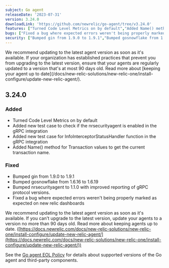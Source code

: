 ```yaml
---
subject: Go agent
releaseDate: '2023-07-31'
version: 3.24.0
downloadLink: 'https://github.com/newrelic/go-agent/tree/v3.24.0'
features: ["Turned Code Level Metrics on by default","Added Name() method for Transaction values to get the current transaction name","Added new test case for InfoInterceptorStatusHandler function in the gRPC integration","Added new test case to check if the nrsecurityagent is enabled in the gRPC integration"]
bugs: ["Fixed a bug where expected errors weren't being properly marked as expected on new relic dashboards"]    
security: ["Bumped gin from 1.9.0 to 1.9.1","Bumped gosnowflake from 1.6.16 to 1.6.19","Bumped nrsecurityagent to 1.1.0 with improved reporting of gRPC protocol versions"]
---
```


<Callout variant="important">
  We recommend updating to the latest agent version as soon as it's available. If your organization has established practices that prevent you from upgrading to the latest version, ensure that your agents are regularly updated to a version that's at most 90 days old. Read more about [keeping your agent up to date](/docs/new-relic-solutions/new-relic-one/install-configure/update-new-relic-agent/).
</Callout>

## 3.24.0

### Added

* Turned Code Level Metrics on by default
* Added new test case to check if the nrsecurityagent is enabled in the gRPC integration
* Added new test case for InfoInterceptorStatusHandler function in the gRPC integration
* Added Name() method for Transaction values to get the current transaction name.

### Fixed

* Bumped gin from 1.9.0 to 1.9.1
* Bumped gosnowflake from 1.6.16 to 1.6.19
* Bumped nrsecurityagent to 1.1.0 with improved reporting of gRPC protocol versions.
* Fixed a bug where expected errors weren't being properly marked as expected on new relic dashboards

We recommend updating to the latest agent version as soon as it's available. If you can't upgrade to the latest version, update your agents to a version no more than 90 days old. Read more about keeping agents up to date. ([https://docs.newrelic.com/docs/new-relic-solutions/new-relic-one/install-configure/update-new-relic-agent/](https://docs.newrelic.com/docs/new-relic-solutions/new-relic-one/install-configure/update-new-relic-agent/))

See the [Go agent EOL Policy](/docs/apm/agents/go-agent/get-started/go-agent-eol-policy/) for details about supported versions of the Go agent and third-party components.
